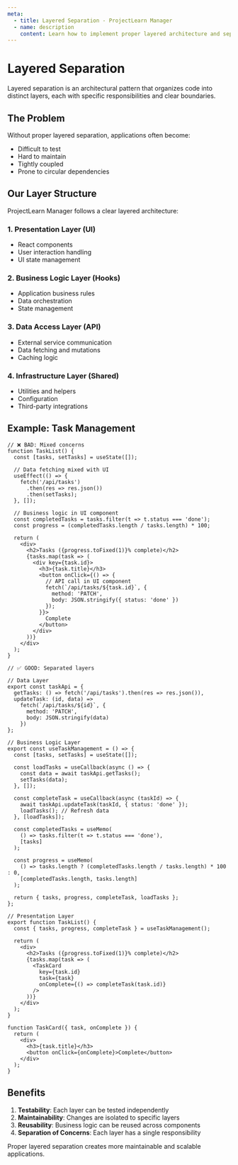 ```yaml
---
meta:
  - title: Layered Separation - ProjectLearn Manager
  - name: description
    content: Learn how to implement proper layered architecture and separation of concerns in React applications.
---
```


# Layered Separation

Layered separation is an architectural pattern that organizes code into distinct layers, each with specific responsibilities and clear boundaries.

## The Problem

Without proper layered separation, applications often become:
- Difficult to test
- Hard to maintain
- Tightly coupled
- Prone to circular dependencies

## Our Layer Structure

ProjectLearn Manager follows a clear layered architecture:

### 1. **Presentation Layer (UI)**
- React components
- User interaction handling
- UI state management

### 2. **Business Logic Layer (Hooks)**
- Application business rules
- Data orchestration
- State management

### 3. **Data Access Layer (API)**
- External service communication
- Data fetching and mutations
- Caching logic

### 4. **Infrastructure Layer (Shared)**
- Utilities and helpers
- Configuration
- Third-party integrations

## Example: Task Management

```tsx
// ❌ BAD: Mixed concerns
function TaskList() {
  const [tasks, setTasks] = useState([]);
  
  // Data fetching mixed with UI
  useEffect(() => {
    fetch('/api/tasks')
      .then(res => res.json())
      .then(setTasks);
  }, []);
  
  // Business logic in UI component
  const completedTasks = tasks.filter(t => t.status === 'done');
  const progress = (completedTasks.length / tasks.length) * 100;
  
  return (
    <div>
      <h2>Tasks ({progress.toFixed(1)}% complete)</h2>
      {tasks.map(task => (
        <div key={task.id}>
          <h3>{task.title}</h3>
          <button onClick={() => {
            // API call in UI component
            fetch(`/api/tasks/${task.id}`, {
              method: 'PATCH',
              body: JSON.stringify({ status: 'done' })
            });
          }}>
            Complete
          </button>
        </div>
      ))}
    </div>
  );
}

// ✅ GOOD: Separated layers

// Data Layer
export const taskApi = {
  getTasks: () => fetch('/api/tasks').then(res => res.json()),
  updateTask: (id, data) => 
    fetch(`/api/tasks/${id}`, {
      method: 'PATCH',
      body: JSON.stringify(data)
    })
};

// Business Logic Layer  
export const useTaskManagement = () => {
  const [tasks, setTasks] = useState([]);
  
  const loadTasks = useCallback(async () => {
    const data = await taskApi.getTasks();
    setTasks(data);
  }, []);
  
  const completeTask = useCallback(async (taskId) => {
    await taskApi.updateTask(taskId, { status: 'done' });
    loadTasks(); // Refresh data
  }, [loadTasks]);
  
  const completedTasks = useMemo(
    () => tasks.filter(t => t.status === 'done'),
    [tasks]
  );
  
  const progress = useMemo(
    () => tasks.length ? (completedTasks.length / tasks.length) * 100 : 0,
    [completedTasks.length, tasks.length]
  );
  
  return { tasks, progress, completeTask, loadTasks };
};

// Presentation Layer
export function TaskList() {
  const { tasks, progress, completeTask } = useTaskManagement();
  
  return (
    <div>
      <h2>Tasks ({progress.toFixed(1)}% complete)</h2>
      {tasks.map(task => (
        <TaskCard 
          key={task.id} 
          task={task} 
          onComplete={() => completeTask(task.id)}
        />
      ))}
    </div>
  );
}

function TaskCard({ task, onComplete }) {
  return (
    <div>
      <h3>{task.title}</h3>
      <button onClick={onComplete}>Complete</button>
    </div>
  );
}
```

## Benefits

1. **Testability**: Each layer can be tested independently
2. **Maintainability**: Changes are isolated to specific layers
3. **Reusability**: Business logic can be reused across components
4. **Separation of Concerns**: Each layer has a single responsibility

Proper layered separation creates more maintainable and scalable applications. 